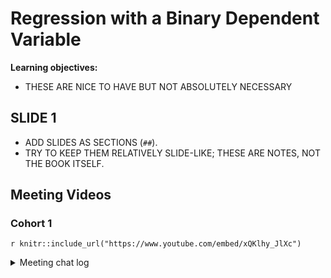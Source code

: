 # Regression with a Binary Dependent Variable

**Learning objectives:**

- THESE ARE NICE TO HAVE BUT NOT ABSOLUTELY NECESSARY

## SLIDE 1

- ADD SLIDES AS SECTIONS (`##`).
- TRY TO KEEP THEM RELATIVELY SLIDE-LIKE; THESE ARE NOTES, NOT THE BOOK ITSELF.

## Meeting Videos

### Cohort 1

`r knitr::include_url("https://www.youtube.com/embed/xQKlhy_JlXc")`

<details>
<summary> Meeting chat log </summary>

```
00:06:18	Abdou:	https://aeturrell.github.io/coding-for-economists/intro.html
```
</details>

